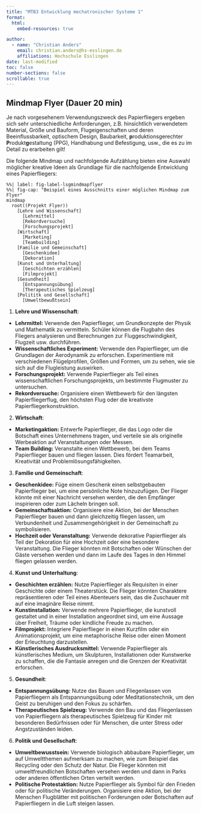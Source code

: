 ```yaml
---
title: "MTB3 Entwicklung mechatronischer Systeme 1"
format:
  html:
    embed-resources: true

author:
  - name: "Christian Anders"
    email: christian.anders@hs-esslingen.de
    affiliations: Hochschule Esslingen
date: last-modified
toc: false
number-sections: false
scrollable: true
---
```


<!-- 
::: {.callout-warning}
## WARNING!
**THIS DOCUMENT IS STILL WORK IN PROGRESS!!!**
:::
-->

 <!-- -------------------------------------------------------------------------

                       Lösung Mindmap Flyer

-------------------------------------------------------------------------- -->

::: {.callout-tip}
## Mindmap Flyer (Dauer 20 min)

Je nach vorgesehenem Verwendungszweck des Papierfliegers ergeben sich sehr unterschiedliche Anforderungen, z.B. hinsichtlich verwendetem Material, Größe und Bauform, Flugeigenschaften und deren Beeinflussbarkeit, optischem Design, Baubarkeit, **p**roduktionsgerechter **P**rodukt**g**estaltung (PPG), Handhabung und Befestigung, usw., die es zu im Detail zu erarbeiten gilt! 

Die folgende Mindmap und nachfolgende Aufzählung bieten eine Auswahl möglicher kreative Ideen als Grundlage für die nachfolgende Entwicklung eines Papierfliegers:

```mermaid
%%| label: fig-label-lsgmindmapflyer
%%| fig-cap: "Beispiel eines Ausschnitts einer möglichen Mindmap zum Flyer"
mindmap
  root((Projekt Flyer))
    [Lehre und Wissenschaft]
      [Lehrmittel]
      [Rekordversuche]
      [Forschungsprojekt]
    [Wirtschaft]
      [Marketing]
      [Teambuilding]
    [Familie und Gemeinschaft]
      [Geschenkidee]
      [Dekoration]
    [Kunst und Unterhaltung]
      [Geschichten erzählen]
      [Filmprojekt]
    [Gesundheit]
      [Entspannungsübung]
      [Therapeutisches Spielzeug]
    [Polititk und Gesellschaft]
      [Umweltbewußtsein]
```


1. **Lehre und Wissenschaft**:
  + **Lehrmittel:** Verwende den Papierflieger, um Grundkonzepte der Physik und Mathematik zu vermitteln. Schüler können die Flugbahn des Fliegers analysieren und Berechnungen zur Fluggeschwindigkeit, Flugzeit usw. durchführen.
  + **Wissenschaftliches Experiment:** Verwende den Papierflieger, um die Grundlagen der Aerodynamik zu erforschen. Experimentiere mit verschiedenen Flügelprofilen, Größen und Formen, um zu sehen, wie sie sich auf die Flugleistung auswirken.
  + **Forschungsprojekt:** Verwende Papierflieger als Teil eines wissenschaftlichen Forschungsprojekts, um bestimmte Flugmuster zu untersuchen.
  + **Rekordversuche:** Organisiere einen Wettbewerb für den längsten Papierfliegerflug, den höchsten Flug oder die kreativste Papierfliegerkonstruktion. 

2. **Wirtschaft**:
  + **Marketingaktion:** Entwerfe Papierflieger, die das Logo oder die Botschaft eines Unternehmens tragen, und verteile sie als originelle Werbeaktion auf Veranstaltungen oder Messen.
   + **Team Building:** Veranstalte einen Wettbewerb, bei dem Teams Papierflieger bauen und fliegen lassen. Dies fördert Teamarbeit, Kreativität und Problemlösungsfähigkeiten.

3. **Familie und Gemeinschaft**:
  + **Geschenkidee:** Füge einem Geschenk einen selbstgebauten Papierflieger bei, um eine persönliche Note hinzuzufügen. Der Flieger könnte mit einer Nachricht versehen werden, die den Empfänger inspirieren oder zum Lächeln bringen soll.
  + **Gemeinschaftsaktion:** Organisiere eine Aktion, bei der Menschen Papierflieger bauen und dann gleichzeitig fliegen lassen, um Verbundenheit und Zusammengehörigkeit in der Gemeinschaft zu symbolisieren.
  + **Hochzeit oder Veranstaltung:** Verwende dekorative Papierflieger als Teil der Dekoration für eine Hochzeit oder eine besondere Veranstaltung. Die Flieger könnten mit Botschaften oder Wünschen der Gäste versehen werden und dann im Laufe des Tages in den Himmel fliegen gelassen werden.

4. **Kunst und Unterhaltung**:
  + **Geschichten erzählen:** Nutze Papierflieger als Requisiten in einer Geschichte oder einem Theaterstück. Die Flieger könnten Charaktere repräsentieren oder Teil eines Abenteuers sein, das die Zuschauer mit auf eine imaginäre Reise nimmt.
  + **Kunstinstallation:** Verwende mehrere Papierflieger, die kunstvoll gestaltet und in einer Installation angeordnet sind, um eine Aussage über Freiheit, Träume oder kindliche Freude zu machen.
  + **Filmprojekt:** Integriere Papierflieger in einen Kurzfilm oder ein Animationsprojekt, um eine metaphorische Reise oder einen Moment der Erleuchtung darzustellen.
  + **Künstlerisches Ausdrucksmittel:** Verwende Papierflieger als künstlerisches Medium, um Skulpturen, Installationen oder Kunstwerke zu schaffen, die die Fantasie anregen und die Grenzen der Kreativität erforschen.

5. **Gesundheit**:
  + **Entspannungsübung:** Nutze das Bauen und Fliegenlassen von Papierfliegern als Entspannungsübung oder Meditationstechnik, um den Geist zu beruhigen und den Fokus zu schärfen.
  + **Therapeutisches Spielzeug:** Verwende den Bau und das Fliegenlassen von Papierfliegern als therapeutisches Spielzeug für Kinder mit besonderen Bedürfnissen oder für Menschen, die unter Stress oder Angstzuständen leiden.

6. **Politik und Gesellschaft**:
  + **Umweltbewusstsein:** Verwende biologisch abbaubare Papierflieger, um auf Umweltthemen aufmerksam zu machen, wie zum Beispiel das Recycling oder den Schutz der Natur. Die Flieger könnten mit umweltfreundlichen Botschaften versehen werden und dann in Parks oder anderen öffentlichen Orten verteilt werden.
  + **Politische Protestaktion:** Nutze Papierflieger als Symbol für den Frieden oder für politische Veränderungen. Organisiere eine Aktion, bei der Menschen Flugblätter mit politischen Forderungen oder Botschaften auf Papierfliegern in die Luft steigen lassen.

:::
  